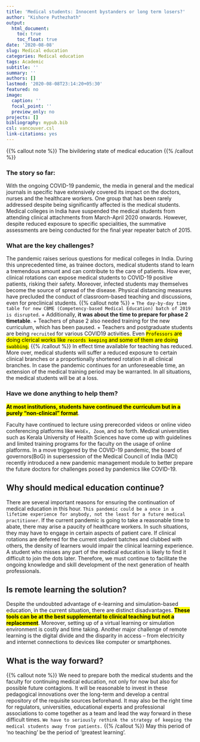 ```yaml
---
title: 'Medical students: Innocent bystanders or long term losers?'
author: "Kishore Puthezhath"
output:
  html_document:
    toc: true
    toc_float: true
date: '2020-08-08'
slug: Medical education
categories: Medical education
tags: Academic
subtitle: ''
summary: ''
authors: []
lastmod: '2020-08-08T23:14:20+05:30'
featured: no
image:
  caption: ''
  focal_point: ''
  preview_only: no
projects: []
bibliography: mypub.bib
csl: vancouver.csl
link-citations: yes
---
```


{{% callout note %}}
The bivildering state of medical education
{{% /callout %}}


### The story so far: 
With the ongoing COVID-19 pandemic, the media in general and the medical journals in specific have extensively covered its impact on the doctors, nurses and the healthcare workers. One group that has been rarely addressed despite being significantly affected is the medical students. Medical colleges in India have suspended the medical students from attending clinical attachments from March-April 2020 onwards. However, despite reduced exposure to specific specialities, the summative assessments are being conducted for the final year repeater batch of 2015.

### What are the key challenges?

The pandemic raises serious questions for medical colleges in India. During this unprecedented time, as trainee doctors, medical students stand to learn a tremendous amount and can contribute to the care of patients. How ever, clinical rotations can expose medical students to COVID-19 positive patients, risking their safety. Moreover, infected students may themselves become the source of spread of the disease. Physical distancing measures have precluded the conduct of classroom-based teaching and discussions, even for preclinical students. 
{{% callout note %}}
+ `The day-by-day time table for new CBME (Competency-based Medical Education) batch of 2019 is disrupted`. 
+ Additionally, **it was about the time to prepare for phase 2 timetable**. 
+ Teachers of phase 2 also needed training for the new curriculum, which has been paused. 
+ Teachers and postgraduate students are being `recruited` for various COVID19 activities. Even <mark>`Professors` are doing clerical works like `records keeping` and some of them are doing `swabbing`.</mark>
{{% /callout %}}
In effect time available for teaching has reduced. More over, medical students will suffer a reduced exposure to certain clinical branches or a proportionally shortened rotation in all clinical branches. In case the pandemic continues for an unforeseeable time, an extension of the medical training period may be warranted. In all situations, the medical students will be at a loss.

### Have we done anything to help them?

<mark>**At most institutions, students have continued the curriculum but in a purely “non‐clinical” format**</mark>. 

Faculty have continued to lecture using prerecorded videos or online video conferencing platforms like `WebEx, Zoom`, and so forth. Medical universities such as Kerala University of Health Sciences have come up with guidelines and limited training programs for the faculty on the usage of online platforms. In a move triggered by the COVID-19 pandemic, the board of governors(BoG) in supersession of the Medical Council of India (MCI) recently introduced a new pandemic management module to better prepare the future doctors for challenges posed by pandemics like COVID-19.

## Why should medical education continue?

There are several important reasons for ensuring the continuation of medical education in this hour. `This pandemic could be a once in a lifetime experience for anybody, not the least for a future medical practitioner`. If the current pandemic is going to take a reasonable time to abate, there may arise a paucity of healthcare workers.  In such situations, they may have to engage in certain aspects of patient care. If clinical rotations are deferred for the current student batches and clubbed with others, the density of learners would impair the clinical learning experience. A student who misses any part of the medical education is likely to find it difficult to join the dots later. Therefore, we must continue to facilitate the ongoing knowledge and skill development of the next generation of health professionals. 

## Is remote learning the solution?

Despite the undoubted advantage of e-learning and simulation-based education, in the current situation, there are distinct disadvantages. <mark>**These tools can be at the best supplemental to clinical teaching but not a replacement**</mark>. Moreover, setting up of a virtual learning or simulation environment is costly and time taking. Another major challenge of remote learning is the digital divide and the disparity in access – from electricity and internet connections to devices like computer or smartphones.

## What is the way forward?
{{% callout note %}}
We need to prepare both the medical students and the faculty for continuing medical education, not only for now but also for possible future contagions. It will be reasonable to invest in these pedagogical innovations over the long-term and develop a central repository of the requisite sources beforehand. It may also be the right time for regulators, universities, educational experts and professional associations to come together as a team and lead the way forward in these difficult times. `We have to seriously rethink the strategy of keeping the medical students away from patients.`
{{% /callout %}}
May this period of ‘no teaching’ be the period of ‘greatest learning’. 
